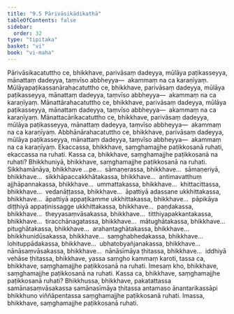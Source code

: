 ```yaml
---
title: "9.5 Pārivāsikādikathā"
tableOfContents: false
sidebar:
  order: 32
type: "tipitaka"
basket: "vi"
book: "vi-maha"
---
```



<DynamicBreadcrumb />

<Division number="393" book="vi-maha">

<Paragraph number="1806" book="vi-maha">
Pārivāsikacatuttho ce, bhikkhave, parivāsaṃ dadeyya, mūlāya paṭikasseyya, mānattaṃ dadeyya, taṃvīso abbheyya—  akammaṃ na ca karaṇīyaṃ. Mūlāyapaṭikassanārahacatuttho ce, bhikkhave, parivāsaṃ dadeyya, mūlāya paṭikasseyya, mānattaṃ dadeyya, taṃvīso abbheyya—  akammaṃ na ca karaṇīyaṃ. Mānattārahacatuttho ce, bhikkhave, parivāsaṃ dadeyya, mūlāya paṭikasseyya, mānattaṃ dadeyya, taṃvīso abbheyya—  akammaṃ na ca karaṇīyaṃ. Mānattacārikacatuttho ce, bhikkhave, parivāsaṃ dadeyya, mūlāya paṭikasseyya, mānattaṃ dadeyya, taṃvīso abbheyya—  akammaṃ na ca karaṇīyaṃ. Abbhānārahacatuttho ce, bhikkhave, parivāsaṃ dadeyya, mūlāya paṭikasseyya, mānattaṃ dadeyya, taṃvīso abbheyya—  akammaṃ na ca karaṇīyaṃ.
</Paragraph>

</Division>
<Division number="394" book="vi-maha">

<Paragraph number="1807" book="vi-maha">
Ekaccassa, bhikkhave, saṃghamajjhe paṭikkosanā ruhati, ekaccassa na ruhati. Kassa ca, bhikkhave, saṃghamajjhe paṭikkosanā na ruhati? Bhikkhuniyā, bhikkhave, saṃghamajjhe paṭikkosanā na ruhati. Sikkhamānāya, bhikkhave …pe…  sāmaṇerassa, bhikkhave…  sāmaṇeriyā, bhikkhave…  sikkhāpaccakkhātakassa, bhikkhave…  antimavatthuṃ ajjhāpannakassa, bhikkhave…  ummattakassa, bhikkhave…  khittacittassa, bhikkhave…  vedanāṭṭassa, bhikkhave…  āpattiyā adassane ukkhittakassa, bhikkhave…  āpattiyā appaṭikamme ukkhittakassa, bhikkhave…  pāpikāya diṭṭhiyā appaṭinissagge ukkhittakassa, bhikkhave…  paṇḍakassa, bhikkhave…  theyyasaṃvāsakassa, bhikkhave…  titthiyapakkantakassa, bhikkhave…  tiracchānagatassa, bhikkhave…  mātughātakassa, bhikkhave…  pitughātakassa, bhikkhave…  arahantaghātakassa, bhikkhave…  bhikkhunidūsakassa, bhikkhave…  saṃghabhedakassa, bhikkhave…  lohituppādakassa, bhikkhave…  ubhatobyañjanakassa, bhikkhave…  nānāsaṃvāsakassa, bhikkhave…  nānāsīmāya ṭhitassa, bhikkhave…  iddhiyā vehāse ṭhitassa, bhikkhave, yassa saṃgho kammaṃ karoti, tassa ca, bhikkhave, saṃghamajjhe paṭikkosanā na ruhati. Imesaṃ kho, bhikkhave, saṃghamajjhe paṭikkosanā na ruhati.
</Paragraph>

<Paragraph number="1808" book="vi-maha">
Kassa ca, bhikkhave, saṃghamajjhe paṭikkosanā ruhati? Bhikkhussa, bhikkhave, pakatattassa samānasaṃvāsakassa samānasīmāya ṭhitassa antamaso ānantarikassāpi bhikkhuno viññāpentassa saṃghamajjhe paṭikkosanā ruhati. Imassa, bhikkhave, saṃghamajjhe paṭikkosanā ruhati.
</Paragraph>
</Division>